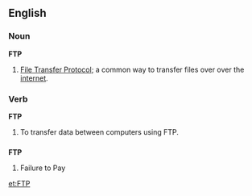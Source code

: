 {{wikipedia}}
==English==

===Noun===
'''FTP'''
# {{internet}} [[File Transfer Protocol]]; a common way to transfer files over over the [[internet]].

===Verb===
'''FTP'''
# To transfer data between computers using FTP.

==={{initialism}}===
'''FTP'''
# Failure to Pay

[[et:FTP]]